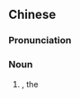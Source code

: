 {{also|铁树}}
==Chinese==
{{zh-forms|s=铁树}}

===Pronunciation===
{{zh-pron
|m=tiěshù
|c=tit3 syu6
|mn=thih-chhiū
|cat=n
}}

===Noun===
{{zh-noun}}

# {{taxlink|Cycas revoluta|species|noshow=1}}, the {{vern|king sago palm}}

{{zh-cat|Trees}}